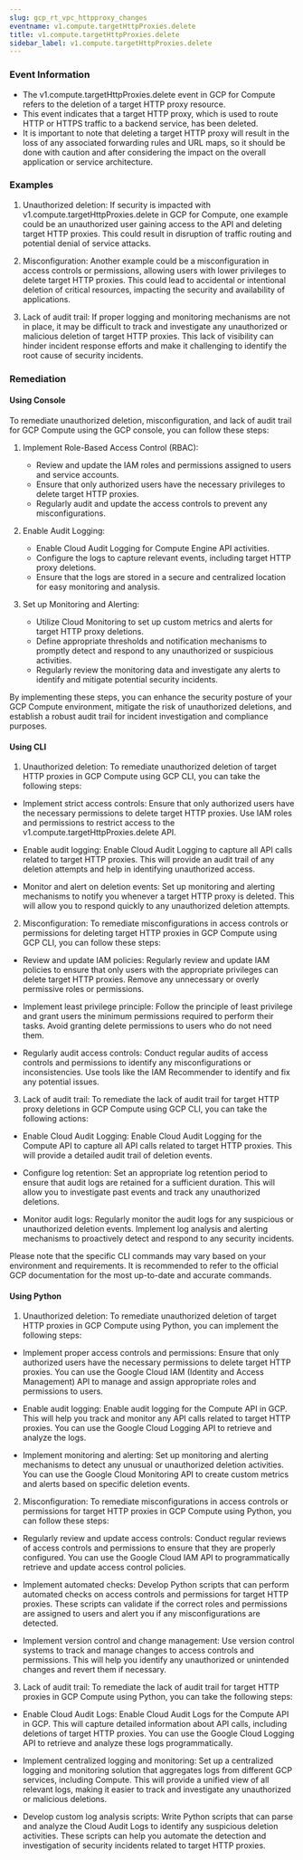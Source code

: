 ```yaml
--- 
slug: gcp_rt_vpc_httpproxy_changes
eventname: v1.compute.targetHttpProxies.delete
title: v1.compute.targetHttpProxies.delete
sidebar_label: v1.compute.targetHttpProxies.delete
---
```

                       
### Event Information

- The v1.compute.targetHttpProxies.delete event in GCP for Compute refers to the deletion of a target HTTP proxy resource.
- This event indicates that a target HTTP proxy, which is used to route HTTP or HTTPS traffic to a backend service, has been deleted.
- It is important to note that deleting a target HTTP proxy will result in the loss of any associated forwarding rules and URL maps, so it should be done with caution and after considering the impact on the overall application or service architecture.


### Examples

1. Unauthorized deletion: If security is impacted with v1.compute.targetHttpProxies.delete in GCP for Compute, one example could be an unauthorized user gaining access to the API and deleting target HTTP proxies. This could result in disruption of traffic routing and potential denial of service attacks.

2. Misconfiguration: Another example could be a misconfiguration in access controls or permissions, allowing users with lower privileges to delete target HTTP proxies. This could lead to accidental or intentional deletion of critical resources, impacting the security and availability of applications.

3. Lack of audit trail: If proper logging and monitoring mechanisms are not in place, it may be difficult to track and investigate any unauthorized or malicious deletion of target HTTP proxies. This lack of visibility can hinder incident response efforts and make it challenging to identify the root cause of security incidents.

### Remediation

#### Using Console

To remediate unauthorized deletion, misconfiguration, and lack of audit trail for GCP Compute using the GCP console, you can follow these steps:

1. Implement Role-Based Access Control (RBAC):
   - Review and update the IAM roles and permissions assigned to users and service accounts.
   - Ensure that only authorized users have the necessary privileges to delete target HTTP proxies.
   - Regularly audit and update the access controls to prevent any misconfigurations.

2. Enable Audit Logging:
   - Enable Cloud Audit Logging for Compute Engine API activities.
   - Configure the logs to capture relevant events, including target HTTP proxy deletions.
   - Ensure that the logs are stored in a secure and centralized location for easy monitoring and analysis.

3. Set up Monitoring and Alerting:
   - Utilize Cloud Monitoring to set up custom metrics and alerts for target HTTP proxy deletions.
   - Define appropriate thresholds and notification mechanisms to promptly detect and respond to any unauthorized or suspicious activities.
   - Regularly review the monitoring data and investigate any alerts to identify and mitigate potential security incidents.

By implementing these steps, you can enhance the security posture of your GCP Compute environment, mitigate the risk of unauthorized deletions, and establish a robust audit trail for incident investigation and compliance purposes.

#### Using CLI

1. Unauthorized deletion: To remediate unauthorized deletion of target HTTP proxies in GCP Compute using GCP CLI, you can take the following steps:

- Implement strict access controls: Ensure that only authorized users have the necessary permissions to delete target HTTP proxies. Use IAM roles and permissions to restrict access to the v1.compute.targetHttpProxies.delete API.

- Enable audit logging: Enable Cloud Audit Logging to capture all API calls related to target HTTP proxies. This will provide an audit trail of any deletion attempts and help in identifying unauthorized access.

- Monitor and alert on deletion events: Set up monitoring and alerting mechanisms to notify you whenever a target HTTP proxy is deleted. This will allow you to respond quickly to any unauthorized deletion attempts.

2. Misconfiguration: To remediate misconfigurations in access controls or permissions for deleting target HTTP proxies in GCP Compute using GCP CLI, you can follow these steps:

- Review and update IAM policies: Regularly review and update IAM policies to ensure that only users with the appropriate privileges can delete target HTTP proxies. Remove any unnecessary or overly permissive roles or permissions.

- Implement least privilege principle: Follow the principle of least privilege and grant users the minimum permissions required to perform their tasks. Avoid granting delete permissions to users who do not need them.

- Regularly audit access controls: Conduct regular audits of access controls and permissions to identify any misconfigurations or inconsistencies. Use tools like the IAM Recommender to identify and fix any potential issues.

3. Lack of audit trail: To remediate the lack of audit trail for target HTTP proxy deletions in GCP Compute using GCP CLI, you can take the following actions:

- Enable Cloud Audit Logging: Enable Cloud Audit Logging for the Compute API to capture all API calls related to target HTTP proxies. This will provide a detailed audit trail of deletion events.

- Configure log retention: Set an appropriate log retention period to ensure that audit logs are retained for a sufficient duration. This will allow you to investigate past events and track any unauthorized deletions.

- Monitor audit logs: Regularly monitor the audit logs for any suspicious or unauthorized deletion events. Implement log analysis and alerting mechanisms to proactively detect and respond to any security incidents.

Please note that the specific CLI commands may vary based on your environment and requirements. It is recommended to refer to the official GCP documentation for the most up-to-date and accurate commands.

#### Using Python

1. Unauthorized deletion: To remediate unauthorized deletion of target HTTP proxies in GCP Compute using Python, you can implement the following steps:

- Implement proper access controls and permissions: Ensure that only authorized users have the necessary permissions to delete target HTTP proxies. You can use the Google Cloud IAM (Identity and Access Management) API to manage and assign appropriate roles and permissions to users.

- Enable audit logging: Enable audit logging for the Compute API in GCP. This will help you track and monitor any API calls related to target HTTP proxies. You can use the Google Cloud Logging API to retrieve and analyze the logs.

- Implement monitoring and alerting: Set up monitoring and alerting mechanisms to detect any unusual or unauthorized deletion activities. You can use the Google Cloud Monitoring API to create custom metrics and alerts based on specific deletion events.

2. Misconfiguration: To remediate misconfigurations in access controls or permissions for target HTTP proxies in GCP Compute using Python, you can follow these steps:

- Regularly review and update access controls: Conduct regular reviews of access controls and permissions to ensure that they are properly configured. You can use the Google Cloud IAM API to programmatically retrieve and update access control policies.

- Implement automated checks: Develop Python scripts that can perform automated checks on access controls and permissions for target HTTP proxies. These scripts can validate if the correct roles and permissions are assigned to users and alert you if any misconfigurations are detected.

- Implement version control and change management: Use version control systems to track and manage changes to access controls and permissions. This will help you identify any unauthorized or unintended changes and revert them if necessary.

3. Lack of audit trail: To remediate the lack of audit trail for target HTTP proxies in GCP Compute using Python, you can take the following steps:

- Enable Cloud Audit Logs: Enable Cloud Audit Logs for the Compute API in GCP. This will capture detailed information about API calls, including deletions of target HTTP proxies. You can use the Google Cloud Logging API to retrieve and analyze these logs programmatically.

- Implement centralized logging and monitoring: Set up a centralized logging and monitoring solution that aggregates logs from different GCP services, including Compute. This will provide a unified view of all relevant logs, making it easier to track and investigate any unauthorized or malicious deletions.

- Develop custom log analysis scripts: Write Python scripts that can parse and analyze the Cloud Audit Logs to identify any suspicious deletion activities. These scripts can help you automate the detection and investigation of security incidents related to target HTTP proxies.


 